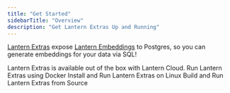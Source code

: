 ```yaml
---
title: "Get Started"
sidebarTitle: "Overview"
description: "Get Lantern Extras Up and Running"
---
```


[Lantern Extras](https://github.com/lanterndata/lantern_extras) expose [Lantern Embeddings](/lantern-cli/lantern-embeddings) to Postgres, so you can generate embeddings for your data via SQL!

<CardGroup cols={2}>
  <Card title="Lantern Cloud" icon="cloud" href="/get-started/lantern-cloud">
    Lantern Extras is available out of the box with Lantern Cloud.
  </Card>
  <Card title="Docker" icon="docker" href="/lantern-extras/run-with-docker" iconType="duotone">
    Run Lantern Extras using Docker
  </Card>
  <Card title="Linux" icon="linux" href="/lantern-extras/install-from-binaries" iconType="duotone">
    Install and Run Lantern Extras on Linux
  </Card>
  <Card title="Build from Source" icon="github" href="/lantern-extras/build-from-source" iconType="duotone">
    Build and Run Lantern Extras from Source
  </Card>
</CardGroup>

